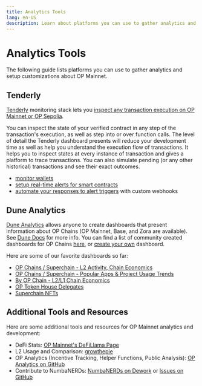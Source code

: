 ```yaml
---
title: Analytics Tools
lang: en-US
description: Learn about platforms you can use to gather analytics and setup customizations about OP Mainnet.
---
```



# Analytics Tools

The following guide lists platforms you can use to gather analytics and setup customizations about OP Mainnet.

## Tenderly

[Tenderly](https://tenderly.co/) monitoring stack lets you [inspect any transaction execution on OP Mainnet or OP Sepolia](https://docs.tenderly.co/debugger#how-to-use-tenderly-debugger).

You can inspect the state of your verified contract in any step of the transaction's execution, as well as step into or over function calls.
The level of detail the Tenderly dashboard presents will reduce your development time as well as help you understand the execution flow of transactions.
It helps you to inspect states at every instance of transaction and gives a platform to trace transactions. You can also simulate pending (or any other historical) transactions and see their exact outcomes.

*   [monitor wallets](https://blog.tenderly.co/how-to-monitor-ethereum-wallets/)
*   [setup real-time alerts for smart contracts](https://blog.tenderly.co/how-to-set-up-real-time-alerting-for-smart-contracts-with-tenderly/)
*   [automate your responses to alert triggers](https://blog.tenderly.co/tenderly-alert-webhooks/) with custom webhooks

## Dune Analytics

[Dune Analytics](https://dune.com) allows anyone to create dashboards that present information about OP Chains (OP Mainnet, Base, and Zora are available). See [Dune Docs](https://dune.com/docs/) for more info.
You can find a list of community created dashboards for OP Chains [here](https://dune.com/browse/dashboards?q=tags%3Aop%2Coptimism%2Csuperchain&order=trending&time_range=24h), or [create your own](https://docs.dune.com/#queries) dashboard.

Here are some of our favorite dashboards so far:

*   [OP Chains / Superchain - L2 Activity, Chain Economics](https://dune.com/oplabspbc/op-stack-chains-l1-activity)
*   [OP Chains / Superchain - Popular Apps & Project Usage Trends](https://dune.com/oplabspbc/superchain-op-chains-apps-and-project-usage-trends)
*   [By OP Chain - L2/L1 Chain Economics](https://dune.com/oplabspbc/optimism-l2-l1-economics)
*   [OP Token House Delegates](https://dune.com/optimismfnd/optimism-op-token-house)
*   [Superchain NFTs](https://dune.com/oplabspbc/superchain-nfts)

## Additional Tools and Resources

Here are some additional tools and resources for OP Mainnet analytics and development:

*   DeFi Stats: [OP Mainnet's DeFiLlama Page](https://defillama.com/chain/Optimism/)
*   L2 Usage and Comparison: [growthepie](https://www.growthepie.xyz/)
*   OP Analytics (Incentive Tracking, Helper Functions, Public Analysis): [OP Analytics on GitHub](https://github.com/ethereum-optimism/op-analytics)
*   Contribute to NumbaNERDs: [NumbaNERDs on Dework](https://app.dework.xyz/optimism-community/main-space-35638/overview) or [Issues on GitHub](https://github.com/ethereum-optimism/op-analytics/issues)
